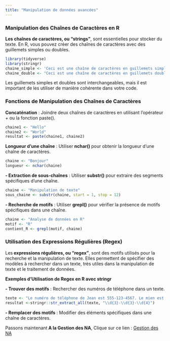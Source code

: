 ```yaml
---
title: "Manipulation de données avancées"
---
```


### Manipulation des Chaînes de Caractères en R

<p id=textIntro> <strong>Les chaînes de caractères, ou "strings"</strong>, sont essentielles pour stocker du texte. En R, vous pouvez créer des chaînes de caractères avec des guillemets simples ou doubles.</p>

```r
library(tidyverse)
library(stringr)
chaine_simple <- 'Ceci est une chaîne de caractères en guillemets simples.'
chaine_double <- "Ceci est une chaîne de caractères en guillemets doubles."
```

Les guillemets simples et doubles sont interchangeables, mais il est important de les utiliser de manière cohérente dans votre code.

### Fonctions de Manipulation des Chaînes de Caractères

<p id=textIntro> <strong>Concaténation</strong> : Joindre deux chaînes de caractères en utilisant l’opérateur + ou la fonction paste().</p>


```r
chaine1 <- "Hello"
chaine2 <- "World"
resultat <- paste(chaine1, chaine2)
```

<p id=textIntro> <strong>Longueur d’une chaîne</strong> : Utiliser <strong>nchar() </strong>pour obtenir la longueur d’une chaîne de caractères.</p>

```r
chaine <- "Bonjour"
longueur <- nchar(chaine)
```

<p id=textIntro> <strong>- Extraction de sous-chaînes</strong> : Utiliser <strong>substr()</strong> pour extraire des segments spécifiques d'une chaîne.</p>

```r
chaine <- "Manipulation de texte"
sous_chaine <- substr(chaine, start = 1, stop = 12)
```

<p id=textIntro> <strong>- Recherche de motifs</strong> : Utiliser <strong>grepl()</strong> pour vérifier la présence de motifs spécifiques dans une chaîne.</p>

```r
chaine <- "Analyse de données en R"
motif <- "R"
contient_R <- grepl(motif, chaine)
```

### Utilisation des Expressions Régulières (Regex)

<p id=textIntro> Les<strong> expressions régulières, ou "regex"</strong>, sont des motifs utilisés pour la recherche et la manipulation de texte. Elles permettent de spécifier des modèles à rechercher dans un texte, très utiles dans la manipulation de texte et le traitement de données.</p>

<p id=textIntro> <strong>Exemples d'Utilisation de Regex en R avec stringr</strong></p>

<p id=textIntro> <strong>- Trouver des motifs</strong> : Rechercher des numéros de téléphone dans un texte.</p>

```r
texte <- "Le numéro de téléphone de Jean est 555-123-4567. Le mien est 123-456-7890."
resultat <-stringr::str_extract_all(texte, "\\d{3}-\\d{3}-\\d{4}")
```

<p id=textIntro> <strong>- Remplacer des motifs</strong> : Modifier des éléments spécifiques dans une chaîne de caractères.</p>

<p id=textIntro>Passons maintenant<strong> A la Gestion des NA</strong>, Clique sur ce lien :  <a href="Gestion_de_NA.qmd">Gestion des NA</a>